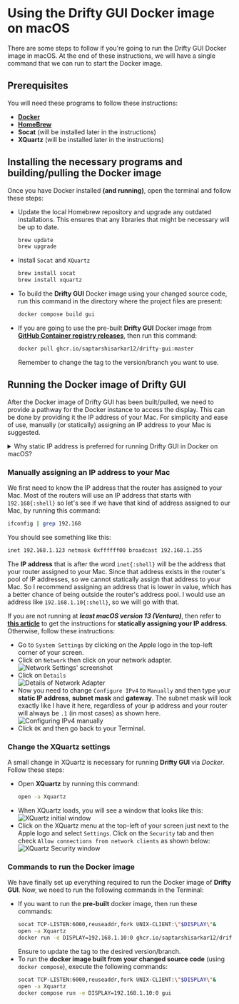 
# Using the Drifty GUI Docker image on macOS

There are some steps to follow if you're going to run the Drifty GUI Docker image in macOS. At the end of these instructions, we will have a single command that we can run to start the Docker image.

## Prerequisites

You will need these programs to follow these instructions:

- [**Docker**](https://docs.docker.com/desktop/install/mac-install)
- [**HomeBrew**](https://brew.sh/)
- **Socat** (will be installed later in the instructions)
- **XQuartz** (will be installed later in the instructions)

## Installing the necessary programs and building/pulling the Docker image

Once you have Docker installed **(and running)**, open the terminal and follow these steps:

- Update the local Homebrew repository and upgrade any outdated installations. This ensures that any libraries that might be necessary will be up to date.
  ```bash showLineNumbers
  brew update
  brew upgrade
  ```
- Install `Socat` and `XQuartz`
  ```bash showLineNumbers
  brew install socat
  brew install xquartz
  ```
- To build the **Drifty GUI** Docker image using your changed source code, run this command in the directory where the project files are present:
  ```bash
  docker compose build gui
  ```
- If you are going to use the pre-built **Drifty GUI** Docker image from [**GitHub Container registry releases**](https://ghcr.io/saptarshisarkar12/drifty-gui), then run this command:
  ```bash
  docker pull ghcr.io/saptarshisarkar12/drifty-gui:master
  ```
  Remember to change the tag to the version/branch you want to use.

## Running the Docker image of Drifty GUI

After the Docker image of Drifty GUI has been built/pulled, we need to provide a pathway for the Docker instance to access the display. This can be done by providing it the IP address of your Mac. For simplicity and ease of use, manually (or statically) assigning an IP address to your Mac is suggested.

<Callout type="info">

<details>
  <summary>
    Why static IP address is preferred for running Drifty GUI in Docker on
    macOS?
  </summary>
  Now that the image is built/pulled, we need to talk about how the GUI itself
  is going to be shown on your desktop. The only real relevant issue here
  pertains to your local IP address assigned to your network interface card on
  your Mac. You see, in a Linux environment (which macOS is modeled after),
  programs that run in the Terminal do not have direct access to your graphical
  environment (Graphical User Interface), so we are going to have to provide the
  Docker instance with a pathway to access the GUI and that has to be done by
  telling it what your local IP address is.
  
  On most home networks, the typical setup is to have a router where your computer is connected to the LAN
  (Local Area network) side of the router either via Wi-Fi or an Ethernet cable.
  And most people just make that connection, find that they can access the
  Internet and don't look back. 
  
  We, however, need to look back...

Routers use a service called DHCP (Dynamic Host Control Protocol) which uses a
reserved pool of IP addresses. If any device connects to your network and when
it is set up to use DHCP (which is always the default), it will send out a
broadcast packet onto your network asking for an IP address. Your router will
see that request, then it will take out an IP address from its pool, and it
will give it to your device so that your device can talk on your network,
access the Internet, etc.

DHCP services are also designed to make that
assigned IP address expire after some time (usually three days). In case a
device that was on the network is no longer on the network, it can pull that
IP address back and put it into the pool so that it doesn't run out of IP
addresses. This means that it is possible your local IP address might change
in a short period of time. We cannot build a command to run Drifty when your
IP address is changing because docker needs to send the graphics to a known IP
address. > > There are usually two generic ways to refer to your local ip
address in a linux or Windows environment. The first way is to simply use the
word `localhost` and the second way is to use the default home IP address of
`127.0.0.1`. Unfortunately, neither of those generics will work in this case,
so we have to give the command the exact IP address of your Mac.

</details>

</Callout>

### Manually assigning an IP address to your Mac

We first need to know the IP address that the router has assigned to your Mac. Most of the routers will use an IP address that starts with `192.168{:shell}` so let's see if we have that kind of address assigned to our Mac, by running this command:

```bash
ifconfig | grep 192.168
```

You should see something like this:

```bash
inet 192.168.1.123 netmask 0xffffff00 broadcast 192.168.1.255
```

The **IP address** that is after the word `inet{:shell}` will be the address that your router assigned to your Mac. Since that address exists in the router's pool of IP addresses, so we cannot statically assign that address to your Mac. So I recommend assigning an address that is lower in value, which has a better chance of being outside the router's address pool. I would use an address like `192.168.1.10{:shell}`, so we will go with that.

If you are not running at **_least macOS version 13 (Ventura)_**, then refer to [**this article**](https://www.macinstruct.com/tutorials/how-to-set-a-static-ip-address-on-a-mac/) to get the instructions for **statically assigning your IP address**. Otherwise, follow these instructions:

- Go to `System Settings` by clicking on the Apple logo in the top-left corner of your screen.
- Click on `Network` then click on your network adapter.
  ![Network Settings' screenshot](https://github.com/user-attachments/assets/f2f54273-1bf4-4286-bc56-88991eb4df84)
- Click on `Details`  
  ![Details of Network Adapter](https://github.com/user-attachments/assets/d3a43e3f-616d-4286-a527-d1bc2ecbb207)
- Now you need to change `Configure IPv4` to `Manually` and then type your **static IP address**, **subnet mask** and **gateway**. The subnet mask will look exactly like I have it here, regardless of your ip address and your router will always be `.1` (in most cases) as shown here.  
  ![Configuring IPv4 manually](https://github.com/user-attachments/assets/c7358318-fb90-4554-86c2-6629d7c9476a)
- Click `OK` and then go back to your Terminal.

### Change the XQuartz settings

A small change in XQuartz is necessary for running **Drifty GUI** via _Docker_. Follow these steps:

- Open **XQuartz** by running this command:
  ```bash
  open -a Xquartz
  ```
- When XQuartz loads, you will see a window that looks like this:
  ![XQuartz initial window](https://github.com/user-attachments/assets/762bacba-7770-4590-8396-93c9bc31ace3)
- Click on the XQuartz menu at the top-left of your screen just next to the Apple logo and select `Settings`. Click on the `Security` tab and then check `Allow connections from network clients` as shown below:
  ![XQuartz Security window](https://github.com/user-attachments/assets/43fba116-030e-47bf-b5a1-17d09dd64e31)

### Commands to run the Docker image

We have finally set up everything required to run the Docker image of **Drifty GUI**. Now, we need to run the following commands in the Terminal:

- If you want to run the **pre-built** docker image, then run these commands:
  ```bash showLineNumbers
  socat TCP-LISTEN:6000,reuseaddr,fork UNIX-CLIENT:\"$DISPLAY\"&
  open -a Xquartz
  docker run -e DISPLAY=192.168.1.10:0 ghcr.io/saptarshisarkar12/drifty-gui:master
  ```
  Ensure to update the tag to the desired version/branch.
- To run the **docker image built from your changed source code** (using `docker compose`), execute the following commands:
  ```bash showLineNumbers
  socat TCP-LISTEN:6000,reuseaddr,fork UNIX-CLIENT:\"$DISPLAY\"&
  open -a Xquartz
  docker compose run -e DISPLAY=192.168.1.10:0 gui
  ```
